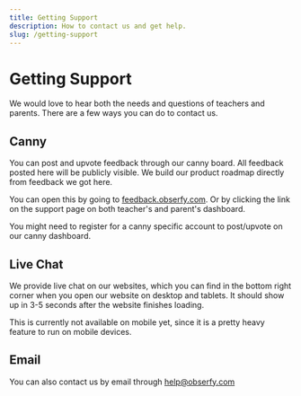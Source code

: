 ```yaml
---
title: Getting Support
description: How to contact us and get help.
slug: /getting-support
---
```


# Getting Support

We would love to hear both the needs and questions of teachers and parents. There are a few ways you can do to contact us.

## Canny

You can post and upvote feedback through our canny board. All feedback posted here will be publicly visible. We build our
product roadmap directly from feedback we got here.

You can open this by going to [feedback.obserfy.com](https://feedback.obserfy.com). Or by clicking the link on the support
page on both teacher's and parent's dashboard.

You might need to register for a canny specific account to post/upvote on our canny dashboard.

## Live Chat

We provide live chat on our websites, which you can find in the bottom right corner when you open
our website on desktop and tablets. It should show up in 3-5 seconds after the website finishes loading.

This is currently not available on mobile yet, since it is a pretty heavy feature to run on mobile devices.

## Email

You can also contact us by email through [help@obserfy.com](mailto:help@obserfy.com)
